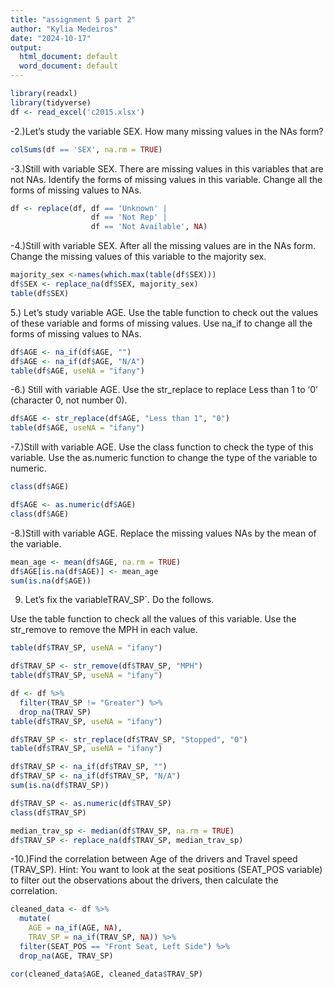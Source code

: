 ```yaml
---
title: "assignment 5 part 2"
author: "Kylia Medeiros"
date: "2024-10-17"
output:
  html_document: default
  word_document: default
---
```

```r
library(readxl)
library(tidyverse)
df <- read_excel('c2015.xlsx')
```

-2.)Let’s study the variable SEX. How many missing values in the NAs form?
```r
colSums(df == 'SEX', na.rm = TRUE)

```

-3.)Still with variable SEX. There are missing values in this variables that are not NAs. Identify the forms of missing values in this variable. Change all the forms of missing values to NAs.

```r
df <- replace(df, df == 'Unknown' |
                  df == 'Not Rep' |
                  df == 'Not Available', NA)
```

-4.)Still with variable SEX. After all the missing values are in the NAs form. Change the missing values of this variable to the majority sex.

```r
majority_sex <-names(which.max(table(df$SEX)))
df$SEX <- replace_na(df$SEX, majority_sex)
table(df$SEX)
```

5.) Let’s study variable AGE. Use the table function to check out the values of these variable and forms of missing values. Use na_if to change all the forms of missing values to NAs.
```r
df$AGE <- na_if(df$AGE, "")
df$AGE <- na_if(df$AGE, "N/A")
table(df$AGE, useNA = "ifany")

```
-6.) Still with variable AGE. Use the str_replace to replace Less than 1 to ‘0’ (character 0, not number 0).
```r
df$AGE <- str_replace(df$AGE, "Less than 1", "0")
table(df$AGE, useNA = "ifany")
```

-7.)Still with variable AGE. Use the class function to check the type of this variable. Use the as.numeric function to change the type of the variable to numeric.
```r
class(df$AGE)
```

```r
df$AGE <- as.numeric(df$AGE)
class(df$AGE)
```

-8.)Still with variable AGE. Replace the missing values NAs by the mean of the variable.
```r
mean_age <- mean(df$AGE, na.rm = TRUE)
df$AGE[is.na(df$AGE)] <- mean_age
sum(is.na(df$AGE))
```
9. Let's fix the variableTRAV_SP`. Do the follows.

Use the table function to check all the values of this variable. Use the str_remove to remove the MPH in each value.
```r
table(df$TRAV_SP, useNA = "ifany")
```

```r
df$TRAV_SP <- str_remove(df$TRAV_SP, "MPH")
table(df$TRAV_SP, useNA = "ifany")
```

```r
df <- df %>%
  filter(TRAV_SP != "Greater") %>%
  drop_na(TRAV_SP)
table(df$TRAV_SP, useNA = "ifany")
```


```r
df$TRAV_SP <- str_replace(df$TRAV_SP, "Stopped", "0")
table(df$TRAV_SP, useNA = "ifany")
```

```r
df$TRAV_SP <- na_if(df$TRAV_SP, "")
df$TRAV_SP <- na_if(df$TRAV_SP, "N/A")
sum(is.na(df$TRAV_SP))
```

```r
df$TRAV_SP <- as.numeric(df$TRAV_SP)
class(df$TRAV_SP)

```

```r
median_trav_sp <- median(df$TRAV_SP, na.rm = TRUE)
df$TRAV_SP <- replace_na(df$TRAV_SP, median_trav_sp)
```

-10.)Find the correlation between Age of the drivers and Travel speed (TRAV_SP). Hint: You want to look at the seat positions (SEAT_POS variable) to filter out the observations about the drivers, then calculate the correlation.
```r
cleaned_data <- df %>%
  mutate(
    AGE = na_if(AGE, NA),
    TRAV_SP = na_if(TRAV_SP, NA)) %>%
  filter(SEAT_POS == "Front Seat, Left Side") %>%
  drop_na(AGE, TRAV_SP)

cor(cleaned_data$AGE, cleaned_data$TRAV_SP)


```

